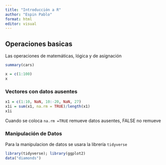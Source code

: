 ```yaml
---
title: "Introducción a R"
author: "Espin Pablo"
format: html
editor: visual
---
```


## Operaciones basicas

Las operaciones de matemáticas, lógica y de asignación

```r
summary(cars)

```

```r
x = c(1:100)
x
```

### Vectores con datos ausentes

```r
x1 = c(1:10, NaN, 10:-20, NaN, 27)
x1i = sum(x1, na.rm = TRUE)/length(x1)   
x1i 
```

Cuando se coloca `na.rm =TRUE` remueve datos ausentes, FALSE no remueve

### Manipulación de Datos

Para la manipulacion de datos se usara la librería `tidyverse`

```r
library(tidyverse); library(ggplot2)
data("diamonds")
```
